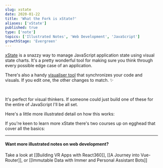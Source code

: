 ```yaml
---
slug: xstate
date: 2020-01-22
title: 'What the Fork is xState?'
aliases: ['xState']
published: true
type: ['note']
topics: ['Illustrated Notes', 'Web Development', 'JavaScript']
growthStage: 'Evergreen'
---
```


[xState](https://xstate.js.org/) is a snazzy way to manage JavaScript application state using visual state charts. 
It's a pretty wonderful tool for making sure you think through every possible edge case of an application.

There's also a handy [visualiser tool](https://xstate.js.org/viz/) that synchronizes your code and visuals. If you edit one, the other changes to match. <span aria-role="image">✨</span>

<ImageFrame alt="Screenshot of the xState visualizer" src="https://res.cloudinary.com/dg3gyk0gu/image/upload/c_scale,w_920/v1592930602/maggieappleton.com/egghead-course-notes/xstate/Screenshot_2020-06-23_at_17.41.45.png" />

<br />

It's perfect for visual thinkers. If someone could just build one of these for the entire of JavaScript I'll be all set.

Here's a little more illustrated detail on how this works:

<BasicImage alt="Xstate is a tool that helps you plan out all the possible states in a JavaScript app" src="https://res.cloudinary.com/dg3gyk0gu/image/upload/c_scale,w_750/v1592931672/maggieappleton.com/egghead-course-notes/xstate/xState_5.png" />

<BasicImage alt="There's a handy interactive visualizer tool at xstate.js.org/viz" src="https://res.cloudinary.com/dg3gyk0gu/image/upload/c_scale,w_860/v1592262779/maggieappleton.com/egghead-course-notes/xstate/xState_2.png" />

<BasicImage alt="A sequence of light bulbs swapping states between unlit, lit, dim, and broken." src="https://res.cloudinary.com/dg3gyk0gu/image/upload/c_scale,w_900/v1592262781/maggieappleton.com/egghead-course-notes/xstate/xState_3.png" />

<BasicImage alt="We can add extra options onto our states such as actions, services, guards, and activities" src="https://res.cloudinary.com/dg3gyk0gu/image/upload/c_scale,w_900/v1592262777/maggieappleton.com/egghead-course-notes/xstate/xState_4.png" />


If you're keen to learn more xState there's two courses up on egghead that cover all the basics:

<a noTip href="https://egghead.io/courses/introduction-to-state-machines-using-xstate?af=54fd64"><ImageFrame width="80%" alt="Shareable Custom Hooks in React" src="https://og-image-egghead-course.now.sh/introduction-to-state-machines-using-xstate" /></a>
<a noTip href="https://egghead.io/courses/construct-sturdy-uis-with-xstate?af=54fd64"><ImageFrame width="80%" alt="Shareable Custom Hooks in React" src="https://og-image-egghead-course.now.sh/construct-sturdy-uis-with-xstate" /></a>


---

#### Want more illustrated notes on web development?

Take a look at [[Building VR Apps with React360]], [[A Journey into Vue-Router]], or [[Immutable Data with Immer and Personal Assistant Bots]]